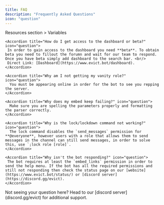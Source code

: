 ```yaml
---
title: FAQ
description: "Frequently Asked Questions"
icon: "question"
---
```


<AccordionGroup>
    <Accordion title="Where are the variables?" icon="question">
     Resources section > Variables
    </Accordion>

    <Accordion title="How do I get access to the dashboard or beta?" icon="question">
     In order to gain access to the dashboard you need **beta**. To obtain beta you need to fillout the forumn and wait for our team to respond. Once you have beta simply add dashboard to the search bar. <br/>
     Direct Link: [Dashboard](https://www.evict.bot/dashboard).
    </Accordion>

    <Accordion title="Why am I not getting my vanity role?" icon="question">
      You must be appearing online in order for the bot to see you repping the server.
    </Accordion>

    <Accordion title="Why does my embed keep failing?" icon="question">
      Make sure you are spelling the parameters properly and formatting the parser correctly.
    </Accordion>

    <Accordion title="Why is the lock/lockdown command not working?" icon="question">
      The lock command disables the `send_messages` permission for **@everyone**, however users with a role that allows them to send messages in the channel can still send messages, in order to solve this, use `;lock role [role]`.
    </Accordion>

    <Accordion title="Why isn't the bot responding?" icon="question">
     The bot requires at least the `embed_links` permission in order to send the help menu. If the bot has all the required permissions and still not responding then check the status page on our [website](https://www.evict.bot/status/) or [discord server](https://discord.gg/evict).
    </Accordion>

</AccordionGroup>

<Tip>
    Not seeing your question here? Head to our [discord server](discord.gg/evict) for additional support.
</Tip>